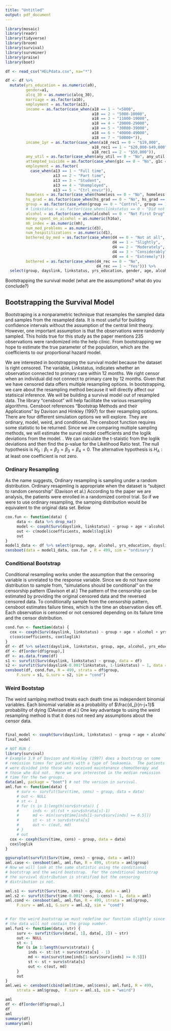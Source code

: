 ```yaml
---
title: "Untitled"
output: pdf_document
---
```


```r
library(mosaic)
library(readr)
library(tidyverse)
library(broom)
library(survival)
library(survminer)
library(praise)
library(boot)
```

```r
df <- read_csv("HELPdata.csv", na="*")
```

```r
df <- df %>%
  mutate(yrs_education = as.numeric(a9), 
         gender=a1, 
         alcq_30 = as.numeric(alcq_30), 
         marriage = as.factor(a10), 
         employment = as.factor(a13), 
         income = as.factor(case_when(a18 == 1 ~ "<5000", 
                                      a18 == 2 ~ "5000-10000", 
                                      a18 == 3 ~ "11000-19000",
                                      a18 == 4 ~ "20000-29000",
                                      a18 == 5 ~ "30000-39000",
                                      a18 == 6 ~ "40000-49000",
                                      a18 == 7 ~ "50000+")),
         income_1yr = as.factor(case_when(a18_rec1 == 0 ~ "$19,000", 
                                      a18_rec1 == 1 ~ "$20,000-$49,000", 
                                      a18_rec1 == 2 ~ "$50,000")), 
         any_util = as.factor(case_when(any_util == 0 ~ "No", any_util == 1 ~ "Yes")), 
         attempted_suicide = as.factor(case_when(g1c == 0 ~ "No", g1c == 1 ~ "Yes")), 
         employment = as.factor(
           case_when(a13 == 1 ~ "Full time", 
                     a13 == 2 ~ "Part time",
                     a13 == 3 ~ "Student", 
                     a13 == 4 ~ "Unemployed",
                     a13 == 5 ~ "Ctrl_envir")), 
         homeless = as.factor(case_when(homeless == 0 ~ "No", homeless == 1 ~ "Yes")),
         hs_grad = as.factor(case_when(hs_grad == 0 ~ "No", hs_grad == 1 ~ "Yes")),
         group = as.factor(case_when(group == 0 ~ "Control", group == 1 ~ "Clinic")),
         # linkstatus = as.factor(case_when(linkstatus == 0 ~ "Did not link to primary care", linkstatus == 1 ~ "Linked to Primary Care")),
         alcohol = as.factor(case_when(alcohol == 0 ~ "Not First Drug", alcohol == 1 ~ "First Drug Alcohol")),
         money_spent_on_alcohol = as.numeric(h16a),
         mh_index = as.numeric(mh),
         num_med_problems = as.numeric(d3),
         num_hospitilizations = as.numeric(d1),
         bothered_by_med = as.factor(case_when(d4 == 0 ~ "Not at all",
                                               d4 == 1 ~ "Slightly",
                                               d4 == 2 ~ "Moderately",
                                               d4 == 3 ~ "Considerably",
                                               d4 == 4 ~ "Extremely")),
         bothered = as.factor(case_when(d4_rec == 0 ~ "No",
                                        d4_rec == 1 ~ "Yes"))) %>% 
  select(group, dayslink, linkstatus, yrs_education, gender, age, alcohol, alcq_30, marriage, employment, income, income_1yr, any_util, attempted_suicide, homeless, hs_grad, money_spent_on_alcohol, mh_index, num_med_problems, num_hospitilizations,bothered_by_med, bothered)
```


Bootstrapping the survival model (what are the assumptions?  what do you conclude?)

## Bootstrapping the Survival Model

Bootstraping is a nonparametric technique that resamples the sampled data and samples from the resampled data. It is most useful for building confidence intervals without the assumption of the central limit theory. However, one important assumption is that the observations were randomly sampled. This holds true for this study as the paper mentions 235 observations were randomized into the help clinic. From bootstrapping we hope to estimate the true parameter of the population, which are the coefficients to our proportional hazard model. 

We are interested in bootstrapping the survival model because the dataset is right censored. The variable, Linkstatus, indicates whether an observation connected to primary care within 12 months. We right censor when an individual did not connect to primary care by 12 months. Given that we have censored data offers multiple resampling options. In bootstrapping, we care about the resampling method because it will directly affect our statisical inference. We will be building a survival model out of resampled data. The library "censboot" will help facilitate the various resampling algorithms. Censboot references "Bootstrap Methods and their Applications" by Davison and Hinkley (1997) for their resampling options. There are four different simulation options we will explore. They are ordinary, model, weird, and conditional. The censboot function requires some statistic to be returned. Since we are comparing multiple sampling methods, we will estimate the surval model coefficients and the loglik deviations from the model. .  We can calculate the t-staistic from the loglik deviations and then find the p-value for the Likelihood Ratio test. The null hypothesis is $H_0: \beta_1 = \beta_2 = \beta_3 = \beta_4 = 0$. The alternative hypothesis is $H_A: \text{ at least one coefficient is not zero}$. 

### Ordinary Resampling

As the name suggests, Ordinary resampling is sampling under a random distribution. Ordinary resapmling is appropriate when the dataset is "subject to random censorship" (Davison et al.) According to the paper we are analysis, the patients were enrolled in a randomized control trial. So if we were to use ordinary resampling, the samping distribution would be equivalent to the original data set. Below 

```r
cox.fun <- function(data) {
     data <- data %>% drop_na()
     model <- coxph(Surv(dayslink, linkstatus) ~ group + age + alcohol + yrs_education, data = data)
     out <- c(model$coefficients, model$loglik)
     out
}
model1_data <- df %>% select(group, age, alcohol, yrs_education, dayslink, linkstatus) %>% drop_na()
censboot(data = model1_data, cox.fun , R = 499, sim = "ordinary")
```

### Conditional Bootstrap

Conditional resampling works under the assumption that the censoring variable is unrelated to the response variable. Since we do not have some distribution to sample from, "simulations should be conditional" on the censorship pattern (Davison et al.) The pattern of the censorship can be estimated by providing the original censored data and the reversed censored data. To conditionally sample from the censorship pattern, censboot estimates failure times, which is the time an observation dies off. Each observation is censored or not censored depending on its failure time and the censor distribution. 

```r
cond.fun <- function(data) {
  cox <- coxph(Surv(dayslink, linkstatus) ~ group + age + alcohol + yrs_education, data = data)
  c(cox$coefficients, cox$loglik)
}
df <- df %>% select(dayslink, linkstatus, group, age, alcohol, yrs_education) %>% mutate(group = as.numeric(group)) %>% drop_na()
df <- df[order(df$group),]
df <- as.data.frame(df)
s1 <- survfit(Surv(dayslink, linkstatus) ~ group, data = df)
s2 <- survfit(Surv(dayslink-0.001*linkstatus, 1-linkstatus) ~ 1, data = df)
censboot(df, cond.fun, R = 499, strata = df$group,
     F.surv = s1, G.surv = s2, sim = "cond")
```


### Weird Bootstap

The weird samlping method treats each death time as independent binomial variables. Each binomial variable as a probability of $\frac{d_j}{n-j+1}$ probability of dying (DAvison et al.) One key advantage to using the weird resampling method is that it does not need any assumptions about the censor data.

```r

```


```r
final_model <- coxph(Surv(dayslink, linkstatus) ~ group + age + alcohol + yrs_education, data=df) 
final_model
```


```r
# NOT RUN {
library(survival)
# Example 3.9 of Davison and Hinkley (1997) does a bootstrap on some
# remission times for patients with a type of leukaemia.  The patients
# were divided into those who received maintenance chemotherapy and 
# those who did not.  Here we are interested in the median remission 
# time for the two groups.
data(aml, package = "boot") # not the version in survival.
aml.fun <- function(data) {
     # surv <- survfit(Surv(time, cens) ~ group, data = data)
     # out <- NULL
     # st <- 1
     # for (s in 1:length(surv$strata)) {
     #      inds <- st:(st + surv$strata[s]-1)
     #      md <- min(surv$time[inds[1-surv$surv[inds] >= 0.5]])
     #      st <- st + surv$strata[s]
     #      out <- c(out, md)
     # }
     # out
  cox <- coxph(Surv(time, cens) ~ group, data = data)
  cox$loglik
}

ggsurvplot(survfit(Surv(time, cens) ~ group, data = aml))
aml.case <- censboot(aml, aml.fun, R = 499, strata = aml$group)
# Now we will look at the same statistic using the conditional 
# bootstrap and the weird bootstrap.  For the conditional bootstrap 
# the survival distribution is stratified but the censoring 
# distribution is not. 

aml.s1 <- survfit(Surv(time, cens) ~ group, data = aml)
aml.s2 <- survfit(Surv(time-0.001*cens, 1-cens) ~ 1, data = aml)
aml.cond <- censboot(aml, aml.fun, R = 499, strata = aml$group,
     F.surv = aml.s1, G.surv = aml.s2, sim = "cond")


# For the weird bootstrap we must redefine our function slightly since
# the data will not contain the group number.
aml.fun1 <- function(data, str) {
     surv <- survfit(Surv(data[, 1], data[, 2]) ~ str)
     out <- NULL
     st <- 1
     for (s in 1:length(surv$strata)) {
          inds <- st:(st + surv$strata[s] - 1)
          md <- min(surv$time[inds[1-surv$surv[inds] >= 0.5]])
          st <- st + surv$strata[s]
          out <- c(out, md)
     }
     out
}
aml.wei <- censboot(cbind(aml$time, aml$cens), aml.fun1, R = 499,
     strata = aml$group,  F.surv = aml.s1, sim = "weird")

aml
df <- df[order(df$group),]
df
aml
summary(df)
summary(aml)
```

